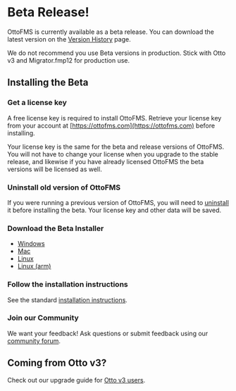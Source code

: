 
# Beta Release!

OttoFMS is currently available as a beta release. You can download the latest version on the [Version History](/ottofms-changelog) page.

<Callout type="warning">
  We do not recommend you use Beta versions in production. Stick with Otto v3
  and Migrator.fmp12 for production use.
</Callout>

## Installing the Beta

<Steps>

### Get a license key

A free license key is required to install OttoFMS. Retrieve your license key from your account at [https://ottofms.com](https://ottofms.com) before installing.

Your license key is the same for the beta and release versions of OttoFMS. You will not have to change your license when you upgrade to the stable release, and likewise if you have already licensed OttoFMS the beta versions will be licensed as well.

### Uninstall old version of OttoFMS

If you were running a previous version of OttoFMS, you will need to [uninstall](/managing-ottofms#uninstalling) it before installing the beta. Your license key and other data will be saved.

### Download the Beta Installer

- [Windows](https://console.ottomatic.cloud/downloads/ottofms/beta/win)
- [Mac](https://console.ottomatic.cloud/downloads/ottofms/beta/mac)
- [Linux](https://console.ottomatic.cloud/downloads/ottofms/beta/amd)
- [Linux (arm)](https://console.ottomatic.cloud/downloads/ottofms/beta/arm)

### Follow the installation instructions

See the standard [installation instructions](/getting-started/install).

### Join our Community

We want your feedback! Ask questions or submit feedback using our [community forum](https://community.proofgeist.com).

</Steps>

## Coming from Otto v3?

Check out our upgrade guide for [Otto v3 users](/changes-from-3).
